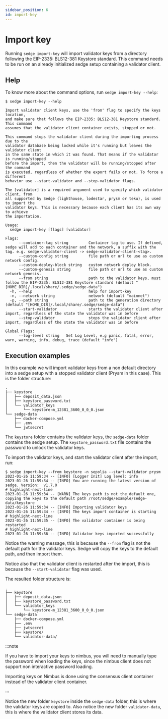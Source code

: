 ```yaml
---
sidebar_position: 6
id: import-key
---
```


# Import key

Running `sedge import-key` will import validator keys from a directory following
the EIP-2335: BLS12-381 Keystore standard. This command needs to be run on an already
initialized sedge setup containing a validator client.

## Help

To know more about the command options, run `sedge import-key --help`:

```
$ sedge import-key --help

Import validator client keys, use the 'from' flag to specify the keys location,
and make sure that follows the EIP-2335: BLS12-381 Keystore standard. This command
assumes that the validator client container exists, stopped or not.

This command stops the validator client during the importing process due to the
validator database being locked while it's running but leaves the validator client
in the same state in which it was found. That means if the validator is running/stopped
before the import, then the validator will be running/stopped after the command
is executed, regardless of whether the export fails or not. To force a different
behavior use --start-validator and --stop-validator flags.

The [validator] is a required argument used to specify which validator client, from
all supported by Sedge (lighthouse, lodestar, prysm or teku), is used to import the
validator keys. This is necessary because each client has its own way to achieve
the importation.

Usage:
  sedge import-key [flags] [validator]

Flags:
      --container-tag string         Container tag to use. If defined, sedge will add to each container and the network, a suffix with the tag. e.g. sedge-validator-client -> sedge-validator-client-<tag>.
      --custom-config string         file path or url to use as custom network config.
      --custom-deploy-block string   custom network deploy block.
      --custom-genesis string        file path or url to use as custom network genesis.
      --from string                  path to the validator keys, must follow the EIP-2335: BLS12-381 Keystore standard (default "[HOME_DIR]/.local/share/.sedge/sedge-data")
  -h, --help                         help for import-key
  -n, --network string               network (default "mainnet")
  -p, --path string                  path to the generation directory (default "[HOME_DIR]/.local/share/.sedge/sedge-data")
      --start-validator              starts the validator client after import, regardless of the state the validator was in before
      --stop-validator               stops the validator client after import, regardless of the state the validator was in before

Global Flags:
      --log-level string   Set Log Level, e.g panic, fatal, error, warn, warning, info, debug, trace (default "info")
```

## Execution examples

In this example we will import validator keys from a non default directory into
a sedge setup with a stopped validator client (Prysm in this case). This is the
folder structure:

```
.
├── keystore
│   ├── deposit_data.json
│   ├── keystore_password.txt
│   └── validator_keys
│       └── keystore-m_12381_3600_0_0_0.json
└── sedge-data
    ├── docker-compose.yml
    ├── .env
    └── jwtsecret
```

The `keystore` folder contains the validator keys, the `sedge-data` folder contains
the sedge setup. The `keystore_password.txt` file contains the password to unlock
the validator keys.

To import the validator keys, and start the validator client after the import, run:

```shell
$ sedge import-key --from keystore -n sepolia --start-validator prysm
2023-01-26 11:59:34 -- [INFO] [Logger Init] Log level: info
2023-01-26 11:59:34 -- [INFO] You are running the latest version of sedge. Version:  v1.7.0
# highlight-next-line
2023-01-26 11:59:34 -- [WARN] The keys path is not the default one, copying the keys to the default path /root/sedge/example/sedge-data/keystore
2023-01-26 11:59:34 -- [INFO] Importing validator keys
2023-01-26 11:59:34 -- [INFO] The keys import container is starting
# highlight-next-line
2023-01-26 11:59:35 -- [INFO] The validator container is being restarted
# highlight-next-line
2023-01-26 11:59:36 -- [INFO] Validator keys imported successfully
```

Notice the warning message, this is because the `--from` flag is not the default
path for the validator keys. Sedge will copy the keys to the default path, and
then import them.

Notice also that the validator client is restarted after the import, this is
because the `--start-validator` flag was used.

The resulted folder structure is:

```
.
├── keystore
│   ├── deposit_data.json
│   ├── keystore_password.txt
│   └── validator_keys
│       └── keystore-m_12381_3600_0_0_0.json
└── sedge-data
    ├── docker-compose.yml
    ├── .env
    ├── jwtsecret
    ├── keystore/
    └── validator-data/
```

:::note

If you have to import your keys to nimbus, you will need to manually type the password when loading the keys, since the nimbus client does not support non interactive password loading.

Importing keys on Nimbus is done using the consensus client container instead of the validator client container.

:::

Notice the new folder `keystore` inside the `sedge-data` folder, this is where
the validator keys are copied to. Also notice the new folder `validator-data`,
this is where the validator client stores its data.
